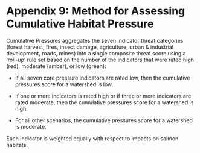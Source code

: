 # Appendix 9: Method for Assessing Cumulative Habitat Pressure {#appendix-9 .unnumbered}

Cumulative Pressures aggregates the seven indicator threat categories (forest harvest, fires, insect damage, agriculture, urban & industrial development, roads, mines) into a single composite threat score using a ‘roll-up’ rule set based on the number of the indicators that were rated high (red), moderate (amber), or low (green):

- If all seven core pressure indicators are rated low, then the cumulative pressures score for a watershed is low.

- If one or more indicators is rated high or if three or more indicators are rated moderate, then the cumulative pressures score for a watershed is high.

- For all other scenarios, the cumulative pressures score for a watershed is moderate.

Each indicator is weighted equally with respect to impacts on salmon habitats.